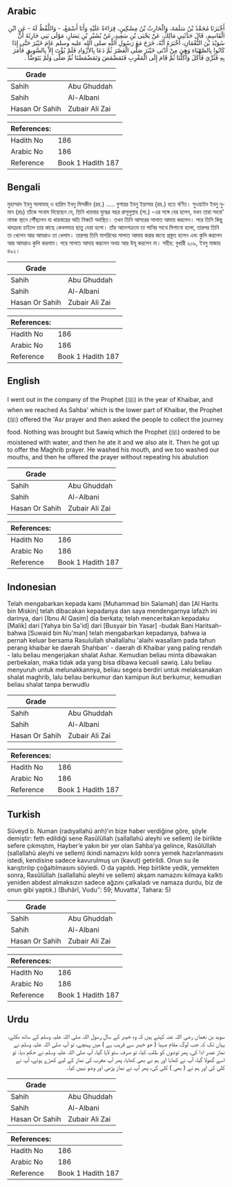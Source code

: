 ## Arabic


<div dir="rtl" lang="ar" style={{fontSize:'larger',backgroundColor:'#f8f9fa',padding:20}}>
أَخْبَرَنَا مُحَمَّدُ بْنُ سَلَمَةَ، وَالْحَارِثُ بْنُ مِسْكِينٍ، قِرَاءَةً عَلَيْهِ وَأَنَا أَسْمَعُ، - وَاللَّفْظُ لَهُ - عَنِ ابْنِ الْقَاسِمِ، قَالَ حَدَّثَنِي مَالِكٌ، عَنْ يَحْيَى بْنِ سَعِيدٍ، عَنْ بُشَيْرِ بْنِ يَسَارٍ، مَوْلَى بَنِي حَارِثَةَ أَنَّ سُوَيْدَ بْنَ النُّعْمَانِ، أَخْبَرَهُ أَنَّهُ، خَرَجَ مَعَ رَسُولِ اللَّهِ صلى الله عليه وسلم عَامَ خَيْبَرَ حَتَّى إِذَا كَانُوا بِالصَّهْبَاءِ وَهِيَ مِنْ أَدْنَى خَيْبَرَ صَلَّى الْعَصْرَ ثُمَّ دَعَا بِالأَزْوَادِ فَلَمْ يُؤْتَ إِلاَّ بِالسَّوِيقِ فَأَمَرَ بِهِ فَثُرِّيَ فَأَكَلَ وَأَكَلْنَا ثُمَّ قَامَ إِلَى الْمَغْرِبِ فَتَمَضْمَضَ وَتَمَضْمَضْنَا ثُمَّ صَلَّى وَلَمْ يَتَوَضَّأْ ‏.‏
</div>
<div style={{backgroundColor:'#f8f9fa',padding:20, marginBottom: 10}}><table> <thead> <tr> <th>Grade</th> <th></th> </tr> </thead> <tbody> <tr><td>Sahih</td><td>Abu Ghuddah</td></tr><tr><td>Sahih</td><td>Al-Albani</td></tr><tr><td>Hasan Or Sahih</td><td>Zubair Ali Zai</td></tr></tbody></table><table> <thead> <tr> <th>References:</th> <th></th> </tr> </thead> <tbody><tr><td>Hadith No</td><td>186</td></tr><tr><td>Arabic No</td><td>186</td></tr><tr><td>Reference</td><td>Book 1 Hadith 187</td></tr></tbody></table></div>

## Bengali


<div dir="ltr" lang="bn" style={{fontSize:'larger',backgroundColor:'#f8f9fa',padding:20}}>
মুহাম্মাদ ইবনু সালামাহ্ ও হারিস ইবনু মিসকীন (রহ.) ..... বুশায়র ইবনু ইয়াসার (রহ.) হতে বর্ণিত। সুওয়াইদ ইবনু নুমান (রাঃ) তাঁকে সংবাদ দিয়েছেন যে, তিনি খায়বার যুদ্ধের বছর রাসূলুল্লাহ (সা.) -এর সঙ্গে বের হলেন, যখন তারা সহবা' নামক স্থানে পৌঁছলেন যা খায়বারের অতি নিকটে অবস্থিত। তখন তিনি আসরের সালাত আদায় করলেন। পরে তিনি কিছু খাদ্যদ্রব্য চাইলে তার কাছে কেবলমাত্র ছাতু দেয়া হলো। তাঁর আদেশক্রমে তা পানির সাথে মিশানো হলো, তারপর তিনি তা খেলেন আর আমরাও তা খেলাম। তারপর তিনি মাগরিবের সালাত আদায় করার জন্যে প্রস্তুত হলেন এবং কুলি করলেন আর আমরাও কুলি করলাম। পরে সালাত আদায় করলেন অথচ আর উযূ করলেন না। সহীহ: বুখারী ২০৯, ইবনু মাজাহ ৪৯২।
</div>
<div style={{backgroundColor:'#f8f9fa',padding:20, marginBottom: 10}}><table> <thead> <tr> <th>Grade</th> <th></th> </tr> </thead> <tbody> <tr><td>Sahih</td><td>Abu Ghuddah</td></tr><tr><td>Sahih</td><td>Al-Albani</td></tr><tr><td>Hasan Or Sahih</td><td>Zubair Ali Zai</td></tr></tbody></table><table> <thead> <tr> <th>References:</th> <th></th> </tr> </thead> <tbody><tr><td>Hadith No</td><td>186</td></tr><tr><td>Arabic No</td><td>186</td></tr><tr><td>Reference</td><td>Book 1 Hadith 187</td></tr></tbody></table></div>

## English


<div dir="ltr" lang="en" style={{fontSize:'larger',backgroundColor:'#f8f9fa',padding:20}}>
I went out in the company of the Prophet (ﷺ) in the year of Khaibar, and when we reached As Sahba' which is the lower part of Khaibar, the Prophet (ﷺ) offered the 'Asr prayer and then asked the people to collect the journey food. Nothing was brought but Sawiq which the Prophet (ﷺ) ordered to be moistened with water, and then he ate it and we also ate it. Then he got up to offer the Maghrib prayer. He washed his mouth, and we too washed our mouths, and then he offered the prayer without repeating his abulution
</div>
<div style={{backgroundColor:'#f8f9fa',padding:20, marginBottom: 10}}><table> <thead> <tr> <th>Grade</th> <th></th> </tr> </thead> <tbody> <tr><td>Sahih</td><td>Abu Ghuddah</td></tr><tr><td>Sahih</td><td>Al-Albani</td></tr><tr><td>Hasan Or Sahih</td><td>Zubair Ali Zai</td></tr></tbody></table><table> <thead> <tr> <th>References:</th> <th></th> </tr> </thead> <tbody><tr><td>Hadith No</td><td>186</td></tr><tr><td>Arabic No</td><td>186</td></tr><tr><td>Reference</td><td>Book 1 Hadith 187</td></tr></tbody></table></div>

## Indonesian


<div dir="ltr" lang="id" style={{fontSize:'larger',backgroundColor:'#f8f9fa',padding:20}}>
Telah mengabarkan kepada kami [Muhammad bin Salamah] dan [Al Harits bin Miskin] telah dibacakan kepadanya dan saya mendengarnya lafazh ini darinya, dari [Ibnu Al Qasim] dia berkata; telah menceritakan kepadaku [Malik] dari [Yahya bin Sa'id] dari [Busyair bin Yasar] -budak Bani Haritsah- bahwa [Suwaid bin Nu'man] telah mengabarkan kepadanya, bahwa ia pernah keluar bersama Rasulullah shallallahu 'alaihi wasallam pada tahun perang khaibar ke daerah Shahban' - daerah di Khaibar yang paling rendah - lalu beliau mengerjakan shalat Ashar. Kemudian beliau minta dibawakan perbekalan, maka tidak ada yang bisa dibawa kecuali sawiq. Lalu beliau menyuruh untuk melunakkannya, beliau segera berdiri untuk melaksanakan shalat maghrib, lalu beliau berkumur dan kamipun ikut berkumur, kemudian beliau shalat tanpa berwudlu
</div>
<div style={{backgroundColor:'#f8f9fa',padding:20, marginBottom: 10}}><table> <thead> <tr> <th>Grade</th> <th></th> </tr> </thead> <tbody> <tr><td>Sahih</td><td>Abu Ghuddah</td></tr><tr><td>Sahih</td><td>Al-Albani</td></tr><tr><td>Hasan Or Sahih</td><td>Zubair Ali Zai</td></tr></tbody></table><table> <thead> <tr> <th>References:</th> <th></th> </tr> </thead> <tbody><tr><td>Hadith No</td><td>186</td></tr><tr><td>Arabic No</td><td>186</td></tr><tr><td>Reference</td><td>Book 1 Hadith 187</td></tr></tbody></table></div>

## Turkish


<div dir="ltr" lang="tr" style={{fontSize:'larger',backgroundColor:'#f8f9fa',padding:20}}>
Süveyd b. Numan (radıyallahü anh)’ın bize haber verdiğine göre, şöyle demiştir: feth edildiği sene Rasûlüllah (sallallahü aleyhi ve sellem) ile birlikte sefere çıkmıştım, Hayber’e yakın bir yer olan Sahba’ya gelince, Rasûlüllah (sallallahü aleyhi ve sellem) ikindi namazını kıldı sonra yemek hazırlanmasını istedi, kendisine sadece kavurulmuş un (kavut) getirildi. Onun su ile karıştırılıp çoğaltılmasını söyledi. O da yapıldı. Hep birlikte yedik, yemekten sonra, Rasûlüllah (sallallahü aleyhi ve sellem) akşam namazını kılmaya kalktı yeniden abdest almaksızın sadece ağzını çalkaladı ve namaza durdu, biz de onun gibi yaptık.) (Buhârî, Vudu’’: 59; Muvatta', Tahara: 5)
</div>
<div style={{backgroundColor:'#f8f9fa',padding:20, marginBottom: 10}}><table> <thead> <tr> <th>Grade</th> <th></th> </tr> </thead> <tbody> <tr><td>Sahih</td><td>Abu Ghuddah</td></tr><tr><td>Sahih</td><td>Al-Albani</td></tr><tr><td>Hasan Or Sahih</td><td>Zubair Ali Zai</td></tr></tbody></table><table> <thead> <tr> <th>References:</th> <th></th> </tr> </thead> <tbody><tr><td>Hadith No</td><td>186</td></tr><tr><td>Arabic No</td><td>186</td></tr><tr><td>Reference</td><td>Book 1 Hadith 187</td></tr></tbody></table></div>

## Urdu


<div dir="rtl" lang="ur" style={{fontSize:'larger',backgroundColor:'#f8f9fa',padding:20}}>
سوید بن نعمان رضی اللہ عنہ کہتے ہیں کہ وہ خیبر کے سال رسول اللہ صلی اللہ علیہ وسلم کے ساتھ نکلے، یہاں تک کہ جب لوگ مقام صہبا ( جو خیبر سے قریب ہے ) میں پہنچے، تو آپ صلی اللہ علیہ وسلم نے نماز عصر ادا کی، پھر توشوں کو طلب کیا، تو صرف ستو لایا گیا، آپ صلی اللہ علیہ وسلم نے حکم دیا، تو اسے گھولا گیا، آپ نے کھایا اور ہم نے بھی کھایا، پھر آپ مغرب کی نماز کے لیے کھڑے ہوئے، آپ نے کلی کی اور ہم نے ( بھی ) کلی کی، پھر آپ نے نماز پڑھی اور وضو نہیں کیا۔
</div>
<div style={{backgroundColor:'#f8f9fa',padding:20, marginBottom: 10}}><table> <thead> <tr> <th>Grade</th> <th></th> </tr> </thead> <tbody> <tr><td>Sahih</td><td>Abu Ghuddah</td></tr><tr><td>Sahih</td><td>Al-Albani</td></tr><tr><td>Hasan Or Sahih</td><td>Zubair Ali Zai</td></tr></tbody></table><table> <thead> <tr> <th>References:</th> <th></th> </tr> </thead> <tbody><tr><td>Hadith No</td><td>186</td></tr><tr><td>Arabic No</td><td>186</td></tr><tr><td>Reference</td><td>Book 1 Hadith 187</td></tr></tbody></table></div>